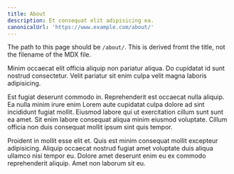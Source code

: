 ```yaml
---
title: About
description: Et consequat elit adipisicing ea.
canonicalUrl: 'https://www.example.com/about/'
---
```


The path to this page should be `/about/`. This is derived fromt the title, not
the filename of the MDX file.

Minim occaecat elit officia aliquip non pariatur aliqua. Do cupidatat id sunt
nostrud consectetur. Velit pariatur sit enim culpa velit magna laboris
adipisicing.

Est fugiat deserunt commodo in. Reprehenderit est occaecat nulla aliquip. Ea
nulla minim irure enim Lorem aute cupidatat culpa dolore ad sint incididunt
fugiat mollit. Eiusmod labore qui ut exercitation cillum sunt sunt ea amet. Sit
enim labore consequat aliqua minim eiusmod voluptate. Cillum officia non duis
consequat mollit ipsum sint quis tempor.

Proident in mollit esse elit et. Quis est minim consequat mollit excepteur
adipisicing. Aliquip occaecat nostrud fugiat amet voluptate duis aliqua ullamco
nisi tempor eu. Dolore amet deserunt enim eu ex commodo reprehenderit aliquip.
Amet non laborum sit eu.
